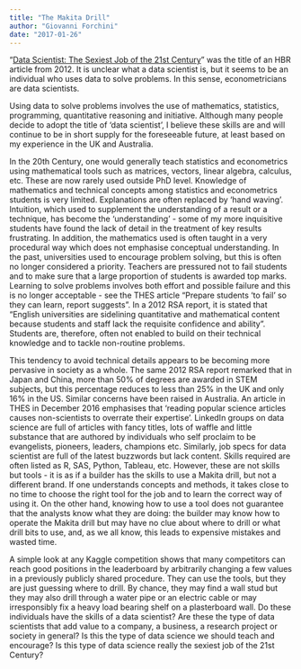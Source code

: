 ```yaml
---
title: "The Makita Drill"
author: "Giovanni Forchini"
date: "2017-01-26"
---
```


"[Data Scientist: The Sexiest Job of the 21st Century](https://hbr.org/2012/10/data-scientist-the-sexiest-job-of-the-21st-century)" was the title of an HBR article from 2012. It is unclear what a data scientist is, but it seems to be an individual who uses data to solve problems. In this sense, econometricians are data scientists.

Using data to solve problems involves the use of mathematics, statistics, programming, quantitative reasoning and initiative. Although many people decide to adopt the title of 'data scientist', I believe these skills are and will continue to be in short supply for the foreseeable future, at least based on my experience in the UK and Australia.

In the 20th Century, one would generally teach statistics and econometrics using mathematical tools such as matrices, vectors, linear algebra, calculus, etc. These are now rarely used outside PhD level. Knowledge of mathematics and technical concepts among statistics and econometrics students is very limited. Explanations are often replaced by 'hand waving'. Intuition, which used to supplement the understanding of a result or a technique, has become the 'understanding' - some of my more inquisitive students have found the lack of detail in the treatment of key results frustrating. In addition, the mathematics used is often taught in a very procedural way which does not emphasise conceptual understanding. In the past, universities used to encourage problem solving, but this is often no longer considered a priority. Teachers are pressured not to fail students and to make sure that a large proportion of students is awarded top marks. Learning to solve problems involves both effort and possible failure and this is no longer acceptable - see the THES article "Prepare students 'to fail' so they can learn, report suggests". In a 2012 RSA report, it is stated that "English universities are sidelining quantitative and mathematical content because students and staff lack the requisite confidence and ability". Students are, therefore, often not enabled to build on their technical knowledge and to tackle non-routine problems.

This tendency to avoid technical details appears to be becoming more pervasive in society as a whole. The same 2012 RSA report remarked that in Japan and China, more than 50% of degrees are awarded in STEM subjects, but this percentage reduces to less than 25% in the UK and only 16% in the US. Similar concerns have been raised in Australia. An article in THES in December 2016 emphasises that 'reading popular science articles causes non-scientists to overrate their expertise'. LinkedIn groups on data science are full of articles with fancy titles, lots of waffle and little substance that are authored by individuals who self proclaim to be evangelists, pioneers, leaders, champions etc. Similarly, job specs for data scientist are full of the latest buzzwords but lack content. Skills required are often listed as R, SAS, Python, Tableau, etc. However, these are not skills but tools - it is as if a builder has the skills to use a Makita drill, but not a different brand. If one understands concepts and methods, it takes close to no time to choose the right tool for the job and to learn the correct way of using it. On the other hand, knowing how to use a tool does not guarantee that the analysts know what they are doing: the builder may know how to operate the Makita drill but may have no clue about where to drill or what drill bits to use, and, as we all know, this leads to expensive mistakes and wasted time.

A simple look at any Kaggle competition shows that many competitors can reach good positions in the leaderboard by arbitrarily changing a few values in a previously publicly shared procedure. They can use the tools, but they are just guessing where to drill. By chance, they may find a wall stud but they may also drill through a water pipe or an electric cable or may irresponsibly fix a heavy load bearing shelf on a plasterboard wall. Do these individuals have the skills of a data scientist? Are these the type of data scientists that add value to a company, a business, a research project or society in general? Is this the type of data science we should teach and encourage? Is this type of data science really the sexiest job of the 21st Century?
